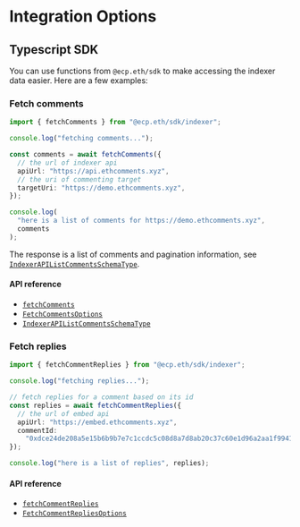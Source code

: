 # Integration Options

## Typescript SDK

You can use functions from `@ecp.eth/sdk` to make accessing the indexer data easier.
Here are a few examples:

### Fetch comments

```ts
import { fetchComments } from "@ecp.eth/sdk/indexer";

console.log("fetching comments...");

const comments = await fetchComments({
  // the url of indexer api
  apiUrl: "https://api.ethcomments.xyz",
  // the uri of commenting target
  targetUri: "https://demo.ethcomments.xyz",
});

console.log(
  "here is a list of comments for https://demo.ethcomments.xyz",
  comments
);
```

The response is a list of comments and pagination information, see [`IndexerAPIListCommentsSchemaType`](/sdk-reference/indexer/type-aliases/IndexerAPIListCommentsSchemaType).

#### API reference

- [`fetchComments`](/sdk-reference/indexer/functions/fetchComments)
- [`FetchCommentsOptions`](/sdk-reference/indexer/type-aliases/FetchCommentsOptions)
- [`IndexerAPIListCommentsSchemaType`](/sdk-reference/indexer/type-aliases/IndexerAPIListCommentsSchemaType)

### Fetch replies

```ts
import { fetchCommentReplies } from "@ecp.eth/sdk/indexer";

console.log("fetching replies...");

// fetch replies for a comment based on its id
const replies = await fetchCommentReplies({
  // the url of embed api
  apiUrl: "https://embed.ethcomments.xyz",
  commentId:
    "0xdce24de208a5e15b6b9b7e7c1ccdc5c08d8a7d8ab20c37c60e1d96a2aa1f9941",
});

console.log("here is a list of replies", replies);
```

#### API reference

- [`fetchCommentReplies`](/sdk-reference/indexer/functions/fetchCommentReplies)
- [`FetchCommentRepliesOptions`](/sdk-reference/indexer/type-aliases/FetchCommentRepliesOptions)
